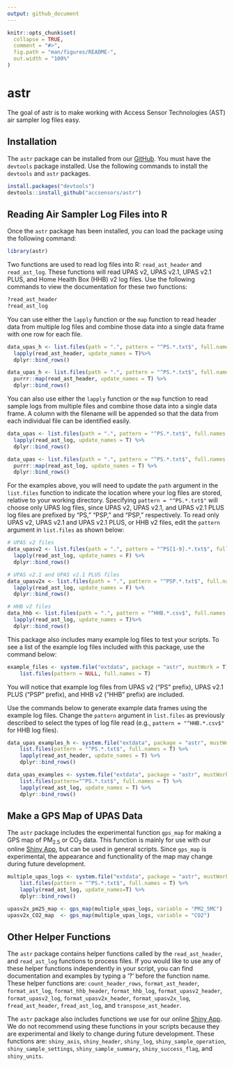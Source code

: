 ```yaml
---
output: github_document
---
```


<!-- README.md is generated from README.Rmd. Please edit that file -->

```r
knitr::opts_chunk$set(
  collapse = TRUE,
  comment = "#>",
  fig.path = "man/figures/README-",
  out.width = "100%"
)
```

# astr

<!-- badges: start -->
<!-- badges: end -->

The goal of astr is to make working with Access Sensor Technologies (AST) air sampler log files easy.

## Installation

The `astr` package can be installed from our [GitHub](https://github.com/accsensors/astr).
You must have the `devtools` package installed.
Use the following commands to install the `devtools` and `astr` packages.

```r
install.packages("devtools")
devtools::install_github("accsensors/astr")
```

## Reading Air Sampler Log Files into R

Once the `astr` package has been installed, you can load the package using the following command:

```r
library(astr)
```

Two functions are used to read log files into R: `read_ast_header` and `read_ast_log`.  These functions will read UPAS v2, UPAS v2.1, UPAS v2.1 PLUS, and Home Health Box (HHB) v2 log files.  Use the following commands to view the documentation for these two functions:  

```r
?read_ast_header
?read_ast_log
```

You can use either the `lapply` function or the `map` function to read header data from multiple log files and combine those data into a single data frame with one row for each file. 

```r
data_upas_h <- list.files(path = ".", pattern = "^PS.*.txt$", full.names = T) %>%
  lapply(read_ast_header, update_names = T)%>%
  dplyr::bind_rows()
```

```r
data_upas_h <- list.files(path = ".", pattern = "^PS.*.txt$", full.names = T) %>%
  purrr::map(read_ast_header, update_names = T) %>%
  dplyr::bind_rows()
```

You can also use either the `lapply` function or the `map` function to read sample logs from multiple files and combine those data into a single data frame.  A column with the filename will be appended so that the data from each individual file can be identified easily.  

```r
data_upas <- list.files(path = ".", pattern = "^PS.*.txt$", full.names = T) %>%
  lapply(read_ast_log, update_names = T) %>%
  dplyr::bind_rows()
```

```r
data_upas <- list.files(path = ".", pattern = "^PS.*.txt$", full.names = T) %>%
  purrr::map(read_ast_log, update_names = T) %>%
  dplyr::bind_rows()
```

For the examples above, you will need to update the `path` argument in the `list.files` function to indicate the location where your log files are stored, relative to your working directory. Specifying `pattern = "^PS.*.txt$"` will choose only UPAS log files, since UPAS v2, UPAS v2.1, and UPAS v2.1 PLUS log files are prefixed by "PS," "PSP," and "PSP," respectively. To read only UPAS v2, UPAS v2.1 and UPAS v2.1 PLUS, or HHB v2 files, edit the `pattern` argument in `list.files` as shown below:  

```r
# UPAS v2 files
data_upasv2 <- list.files(path = ".", pattern = "^PS[1-9].*.txt$", full.names = T) %>%
  lapply(read_ast_log, update_names = F) %>%
  dplyr::bind_rows()

# UPAS v2.1 and UPAS v2.1 PLUS files
data_upasv2x <- list.files(path = ".", pattern = "^PSP.*.txt$", full.names = T) %>%
  lapply(read_ast_log, update_names = F) %>%
  dplyr::bind_rows()

# HHB v2 files
data_hhb <- list.files(path = ".", pattern = "^HHB.*.csv$", full.names = T) %>%
  lapply(read_ast_log, update_names = T)%>%
  dplyr::bind_rows()
```

This package also includes many example log files to test your scripts. To see a list of the example log files included with this package, use the command below:

```r
example_files <- system.file("extdata", package = "astr", mustWork = T) |>
    list.files(pattern = NULL, full.names = T)
```

You will notice that example log files from UPAS v2 ("PS" prefix), UPAS v2.1 PLUS ("PSP" prefix), and HHB v2 ("HHB" prefix) are included. 

Use the commands below to generate example data frames using the example log files. Change the `pattern` argument in `list.files` as previously described to select the types of log file read (e.g., `pattern = "^HHB.*.csv$"` for HHB log files).

```r
data_upas_examples_h <- system.file("extdata", package = "astr", mustWork = T) |>
    list.files(pattern = "^PS.*.txt$", full.names = T) %>%
    lapply(read_ast_header, update_names = T) %>%
    dplyr::bind_rows()
```

```r
data_upas_examples <- system.file("extdata", package = "astr", mustWork = T) |>
    list.files(pattern="^PS.*.txt$", full.names = T) %>%
    lapply(read_ast_log, update_names = T) %>%
    dplyr::bind_rows()
```

## Make a GPS Map of UPAS Data

The `astr` package includes the experimental function `gps_map` for making a GPS map of PM~2.5~ or CO~2~ data. This function is mainly for use with our online [Shiny App](https://accsensors.shinyapps.io/shinyAST/), but can be used in general scripts. Since `gps_map` is experimental, the appearance and functionality of the map may change during future development. 

```r
multiple_upas_logs <- system.file("extdata", package = "astr", mustWork = T) |>
    list.files(pattern = "^PS.*.txt$", full.names = T) %>%
    lapply(read_ast_log, update_names=T) %>%
    dplyr::bind_rows()

upasv2x_pm25_map <- gps_map(multiple_upas_logs, variable = "PM2_5MC")
upasv2x_CO2_map  <- gps_map(multiple_upas_logs, variable = "CO2")
```

## Other Helper Functions

The `astr` package contains helper functions called by the `read_ast_header`, and
`read_ast_log` functions to process files. If you would like to use any of these helper functions independently in your script, you can find documentation and examples by typing a '?' before the function name.
These helper functions are: `count_header_rows`, `format_ast_header`, `format_ast_log`, `format_hhb_header`, `format_hhb_log`, `format_upasv2_header`, `format_upasv2_log`, `format_upasv2x_header`, `format_upasv2x_log`, `fread_ast_header`, `fread_ast_log`, and `transpose_ast_header`. 

The `astr` package also includes functions we use for our online [Shiny App](https://accsensors.shinyapps.io/shinyAST/). We do not recommend using these functions in your scripts because they are experimental and likely to change during future development.  These functions are: `shiny_axis`, `shiny_header`, `shiny_log`, `shiny_sample_operation`, `shiny_sample_settings`, `shiny_sample_summary`, `shiny_success_flag`, and `shiny_units`. 
